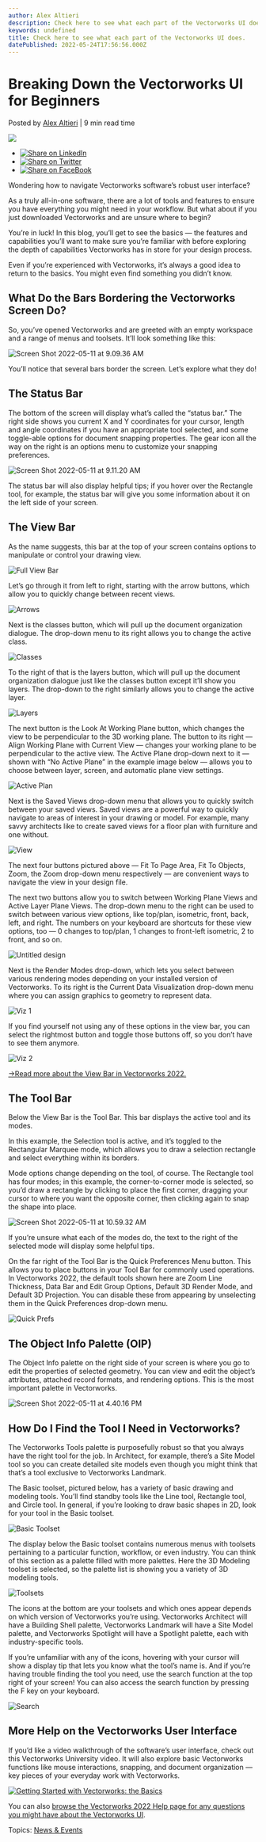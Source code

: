 ```yaml
---
author: Alex Altieri
description: Check here to see what each part of the Vectorworks UI does.
keywords: undefined
title: Check here to see what each part of the Vectorworks UI does. 
datePublished: 2022-05-24T17:56:56.000Z
---
```

  

# Breaking Down the Vectorworks UI for Beginners

 Posted by [Alex Altieri](https://blog.vectorworks.net/author/alex-altieri) | 9 min read time 

![](https://blog.vectorworks.net/hubfs/Blog%20Images/2022%20PVW%20Images/05_UI/blog-1440x800%20copy%207.png) 

* [![Share on LinkedIn](https://2659751.fs1.hubspotusercontent-na1.net/hubfs/2659751/michaelDemo/share-LI.png)](http://www.linkedin.com/shareArticle?mini=true&url=https%3A%2F%2Fblog.vectorworks.net%2Fpalettes-workspaces-and-ui-in-vectorworks)
* [![Share on Twitter](https://2659751.fs1.hubspotusercontent-na1.net/hubfs/2659751/michaelDemo/share-TW.png)](https://www.twitter.com/share?text=Breaking%20Down%20the%20Vectorworks%20UI%20for%20Beginners&url=https%3A%2F%2Fblog.vectorworks.net%2Fpalettes-workspaces-and-ui-in-vectorworks&via=PMGTweets)
* [![Share on FaceBook](https://2659751.fs1.hubspotusercontent-na1.net/hubfs/2659751/michaelDemo/share-FB.png)](https://www.facebook.com/sharer/sharer.php?u=https%3A%2F%2Fblog.vectorworks.net%2Fpalettes-workspaces-and-ui-in-vectorworks)

Wondering how to navigate Vectorworks software’s robust user interface?

As a truly all-in-one software, there are a lot of tools and features to ensure you have everything you might need in your workflow. But what about if you just downloaded Vectorworks and are unsure where to begin?

You’re in luck! In this blog, you’ll get to see the basics — the features and capabilities you’ll want to make sure you’re familiar with before exploring the depth of capabilities Vectorworks has in store for your design process.

Even if you’re experienced with Vectorworks, it’s always a good idea to return to the basics. You might even find something you didn’t know.

## What Do the Bars Bordering the Vectorworks Screen Do?

So, you’ve opened Vectorworks and are greeted with an empty workspace and a range of menus and toolsets. It’ll look something like this:

![Screen Shot 2022-05-11 at 9.09.36 AM](https://blog.vectorworks.net/hs-fs/hubfs/Blog%20Images/2022%20PVW%20Images/05_UI/Screen%20Shot%202022-05-11%20at%209.09.36%20AM.png?width=650&name=Screen%20Shot%202022-05-11%20at%209.09.36%20AM.png)

You’ll notice that several bars border the screen. Let’s explore what they do!

## The Status Bar

The bottom of the screen will display what’s called the “status bar.” The right side shows you current X and Y coordinates for your cursor, length and angle coordinates if you have an appropriate tool selected, and some toggle-able options for document snapping properties. The gear icon all the way on the right is an options menu to customize your snapping preferences.

![Screen Shot 2022-05-11 at 9.11.20 AM](https://blog.vectorworks.net/hs-fs/hubfs/Blog%20Images/2022%20PVW%20Images/05_UI/Screen%20Shot%202022-05-11%20at%209.11.20%20AM.png?width=650&name=Screen%20Shot%202022-05-11%20at%209.11.20%20AM.png)

The status bar will also display helpful tips; if you hover over the Rectangle tool, for example, the status bar will give you some information about it on the left side of your screen.

## The View Bar

As the name suggests, this bar at the top of your screen contains options to manipulate or control your drawing view.

![Full View Bar](https://blog.vectorworks.net/hs-fs/hubfs/Blog%20Images/2022%20PVW%20Images/05_UI/Full%20View%20Bar.png?width=650&name=Full%20View%20Bar.png)

Let’s go through it from left to right, starting with the arrow buttons, which allow you to quickly change between recent views.

![Arrows](https://blog.vectorworks.net/hs-fs/hubfs/Blog%20Images/2022%20PVW%20Images/05_UI/Arrows.png?width=407&name=Arrows.png)

Next is the classes button, which will pull up the document organization dialogue. The drop-down menu to its right allows you to change the active class.

![Classes](https://blog.vectorworks.net/hs-fs/hubfs/Blog%20Images/2022%20PVW%20Images/05_UI/Classes.png?width=502&name=Classes.png)

To the right of that is the layers button, which will pull up the document organization dialogue just like the classes button except it’ll show you layers. The drop-down to the right similarly allows you to change the active layer.

![Layers](https://blog.vectorworks.net/hs-fs/hubfs/Blog%20Images/2022%20PVW%20Images/05_UI/Layers.png?width=502&name=Layers.png)

The next button is the Look At Working Plane button, which changes the view to be perpendicular to the 3D working plane. The button to its right — Align Working Plane with Current View — changes your working plane to be perpendicular to the active view. The Active Plane drop-down next to it — shown with “No Active Plane” in the example image below — allows you to choose between layer, screen, and automatic plane view settings.

![Active Plan](https://blog.vectorworks.net/hs-fs/hubfs/Blog%20Images/2022%20PVW%20Images/05_UI/Active%20Plan.png?width=502&name=Active%20Plan.png)

Next is the Saved Views drop-down menu that allows you to quickly switch between your saved views. Saved views are a powerful way to quickly navigate to areas of interest in your drawing or model. For example, many savvy architects like to create saved views for a floor plan with furniture and one without.

![View](https://blog.vectorworks.net/hs-fs/hubfs/Blog%20Images/2022%20PVW%20Images/05_UI/View.png?width=520&name=View.png)

The next four buttons pictured above — Fit To Page Area, Fit To Objects, Zoom, the Zoom drop-down menu respectively — are convenient ways to navigate the view in your design file.

The next two buttons allow you to switch between Working Plane Views and Active Layer Plane Views. The drop-down menu to the right can be used to switch between various view options, like top/plan, isometric, front, back, left, and right. The numbers on your keyboard are shortcuts for these view options, too — 0 changes to top/plan, 1 changes to front-left isometric, 2 to front, and so on.

![Untitled design](https://blog.vectorworks.net/hs-fs/hubfs/Blog%20Images/2022%20PVW%20Images/05_UI/Untitled%20design.png?width=520&name=Untitled%20design.png)

Next is the Render Modes drop-down, which lets you select between various rendering modes depending on your installed version of Vectorworks. To its right is the Current Data Visualization drop-down menu where you can assign graphics to geometry to represent data.

![Viz 1](https://blog.vectorworks.net/hs-fs/hubfs/Blog%20Images/2022%20PVW%20Images/05_UI/Viz%201.png?width=520&name=Viz%201.png)

If you find yourself not using any of these options in the view bar, you can select the rightmost button and toggle those buttons off, so you don’t have to see them anymore.

![Viz 2](https://blog.vectorworks.net/hs-fs/hubfs/Blog%20Images/2022%20PVW%20Images/05_UI/Viz%202.png?width=520&name=Viz%202.png)

[→Read more about the View Bar in Vectorworks 2022.](https://app-help.vectorworks.net/2022/eng/VW2022%5FGuide/Start/The%5FView%5Fbar.htm#h)

## The Tool Bar

Below the View Bar is the Tool Bar. This bar displays the active tool and its modes.

In this example, the Selection tool is active, and it’s toggled to the Rectangular Marquee mode, which allows you to draw a selection rectangle and select everything within its borders.

Mode options change depending on the tool, of course. The Rectangle tool has four modes; in this example, the corner-to-corner mode is selected, so you’d draw a rectangle by clicking to place the first corner, dragging your cursor to where you want the opposite corner, then clicking again to snap the shape into place.

![Screen Shot 2022-05-11 at 10.59.32 AM](https://blog.vectorworks.net/hs-fs/hubfs/Blog%20Images/2022%20PVW%20Images/05_UI/Screen%20Shot%202022-05-11%20at%2010.59.32%20AM.png?width=520&name=Screen%20Shot%202022-05-11%20at%2010.59.32%20AM.png)

If you’re unsure what each of the modes do, the text to the right of the selected mode will display some helpful tips.

On the far right of the Tool Bar is the Quick Preferences Menu button. This allows you to place buttons in your Tool Bar for commonly used operations. In Vectorworks 2022, the default tools shown here are Zoom Line Thickness, Data Bar and Edit Group Options, Default 3D Render Mode, and Default 3D Projection. You can disable these from appearing by unselecting them in the Quick Preferences drop-down menu.

![Quick Prefs](https://blog.vectorworks.net/hs-fs/hubfs/Blog%20Images/2022%20PVW%20Images/05_UI/Quick%20Prefs.png?width=520&name=Quick%20Prefs.png)

## The Object Info Palette (OIP)

The Object Info palette on the right side of your screen is where you go to edit the properties of selected geometry. You can view and edit the object’s attributes, attached record formats, and rendering options. This is the most important palette in Vectorworks.

![Screen Shot 2022-05-11 at 4.40.16 PM](https://blog.vectorworks.net/hs-fs/hubfs/Blog%20Images/2022%20PVW%20Images/05_UI/Screen%20Shot%202022-05-11%20at%204.40.16%20PM.png?width=239&name=Screen%20Shot%202022-05-11%20at%204.40.16%20PM.png)

## How Do I Find the Tool I Need in Vectorworks?

The Vectorworks Tools palette is purposefully robust so that you always have the right tool for the job. In Architect, for example, there’s a Site Model tool so you can create detailed site models even though you might think that that’s a tool exclusive to Vectorworks Landmark.

The Basic toolset, pictured below, has a variety of basic drawing and modeling tools. You’ll find standby tools like the Line tool, Rectangle tool, and Circle tool. In general, if you’re looking to draw basic shapes in 2D, look for your tool in the Basic toolset.

![Basic Toolset](https://blog.vectorworks.net/hs-fs/hubfs/Blog%20Images/2022%20PVW%20Images/05_UI/Basic%20Toolset.png?width=141&name=Basic%20Toolset.png)

The display below the Basic toolset contains numerous menus with toolsets pertaining to a particular function, workflow, or even industry. You can think of this section as a palette filled with more palettes. Here the 3D Modeling toolset is selected, so the palette list is showing you a variety of 3D modeling tools.

![Toolsets](https://blog.vectorworks.net/hs-fs/hubfs/Blog%20Images/2022%20PVW%20Images/05_UI/Toolsets.png?width=141&name=Toolsets.png)

The icons at the bottom are your toolsets and which ones appear depends on which version of Vectorworks you’re using. Vectorworks Architect will have a Building Shell palette, Vectorworks Landmark will have a Site Model palette, and Vectorworks Spotlight will have a Spotlight palette, each with industry-specific tools.

If you’re unfamiliar with any of the icons, hovering with your cursor will show a display tip that lets you know what the tool’s name is. And if you’re having trouble finding the tool you need, use the search function at the top right of your screen! You can also access the search function by pressing the F key on your keyboard.

![Search](https://blog.vectorworks.net/hs-fs/hubfs/Blog%20Images/2022%20PVW%20Images/05_UI/Search.png?width=520&name=Search.png)

## More Help on the Vectorworks User Interface

If you’d like a video walkthrough of the software’s user interface, check out this Vectorworks University video. It will also explore basic Vectorworks functions like mouse interactions, snapping, and document organization — key pieces of your everyday work with Vectorworks.

[![Getting Started with Vectorworks: the Basics](https://no-cache.hubspot.com/cta/default/3018241/8718103c-fde2-44c2-836e-5315fcdb6fb3.png)](https://cta-redirect.hubspot.com/cta/redirect/3018241/8718103c-fde2-44c2-836e-5315fcdb6fb3) 

You can also [browse the Vectorworks 2022 Help page for any questions you might have about the Vectorworks UI](https://app-help.vectorworks.net/2022/eng/VW2022%5FGuide/LandingPage/Welcome%5Fto%5FVectorworks.htm).

 Topics: [News & Events](https://blog.vectorworks.net/topic/news-events) 

  